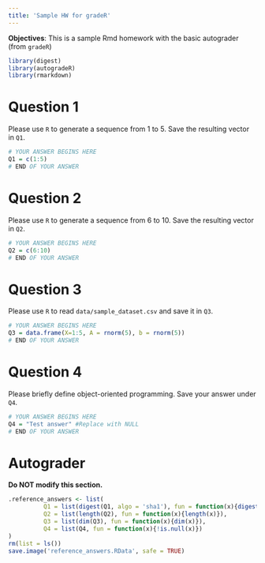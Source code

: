 ```yaml
---
title: 'Sample HW for gradeR'
---
```


**Objectives**: This is a sample Rmd homework with the basic autograder (from `gradeR`)

```r
library(digest)
library(autogradeR)
library(rmarkdown)
```

# Question 1
Please use `R` to generate a sequence from 1 to 5. Save the resulting vector in `Q1`.

```r
# YOUR ANSWER BEGINS HERE
Q1 = c(1:5)
# END OF YOUR ANSWER
```

# Question 2
Please use `R` to generate a sequence from 6 to 10. Save the resulting vector in `Q2`.

```r
# YOUR ANSWER BEGINS HERE
Q2 = c(6:10)
# END OF YOUR ANSWER
```

# Question 3
Please use `R` to read `data/sample_dataset.csv` and save it in `Q3`.

```r
# YOUR ANSWER BEGINS HERE
Q3 = data.frame(X=1:5, A = rnorm(5), b = rnorm(5))
# END OF YOUR ANSWER
```

# Question 4
Please briefly define object-oriented programming. Save your answer under `Q4`.

```r
# YOUR ANSWER BEGINS HERE
Q4 = "Test answer" #Replace with NULL
# END OF YOUR ANSWER
```

# Autograder

**Do NOT modify this section.** 

```r
.reference_answers <- list(
          Q1 = list(digest(Q1, algo = 'sha1'), fun = function(x){digest(x, algo = 'sha1')}), # Question 1
          Q2 = list(length(Q2), fun = function(x){length(x)}),                               # Question 2
          Q3 = list(dim(Q3), fun = function(x){dim(x)}),                                     # Question 3
          Q4 = list(Q4, fun = function(x){!is.null(x)})                                      # Question 4
)
rm(list = ls())
save.image('reference_answers.RData', safe = TRUE)
```

